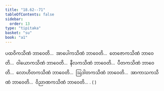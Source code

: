 ```yaml
---
title: "18.62--71"
tableOfContents: false
sidebar:
  order: 13
type: "tipitaka"
basket: "su"
book: "a1"
---
```



<DynamicBreadcrumb />

<Division number="443--452" book="a1">

<Paragraph number="451" book="a1">
ပထဝိကသိဏံ ဘာဝေတိ…  အာပေါကသိဏံ ဘာဝေတိ…  တေဇောကသိဏံ ဘာဝေတိ…  ဝါယောကသိဏံ ဘာဝေတိ…  နီလကသိဏံ ဘာဝေတိ…  ပီတကသိဏံ ဘာဝေတိ…  လောဟိတကသိဏံ ဘာဝေတိ…  ဩဒါတကသိဏံ ဘာဝေတိ…  အာကာသကသိဏံ ဘာဝေတိ…  ဝိညာဏကသိဏံ ဘာဝေတိ… . ( )
</Paragraph>
</Division>